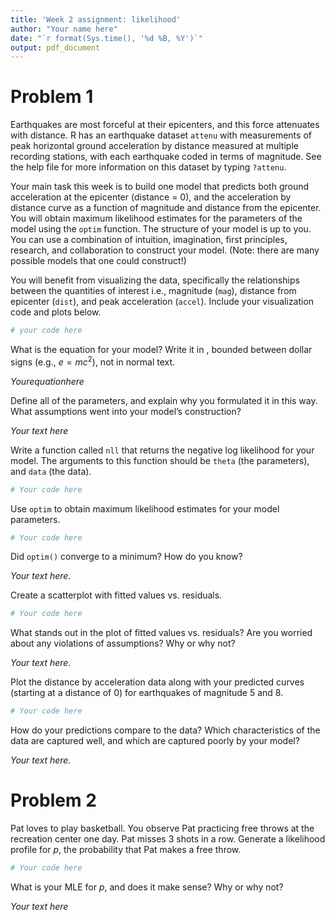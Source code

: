 ```yaml
---
title: 'Week 2 assignment: likelihood'
author: "Your name here"
date: "`r format(Sys.time(), '%d %B, %Y')`"
output: pdf_document
---
```


# Problem 1

Earthquakes are most forceful at their epicenters, and this force attenuates with distance. 
R has an earthquake dataset `attenu` with measurements of peak horizontal ground acceleration by distance measured at multiple recording stations, with each earthquake coded in terms of magnitude. 
See the help file for more information on this dataset by typing `?attenu`.

Your main task this week is to build one model that predicts both ground acceleration at the epicenter (distance = 0), and the acceleration by distance curve as a function of magnitude and distance from the epicenter. 
You will obtain maximum likelihood estimates for the parameters of the model using the `optim` function. 
The structure of your model is up to you. 
You can use a combination of intuition, imagination, first principles, research, and collaboration to construct your model. 
(Note: there are many possible models that one could construct!)

You will benefit from visualizing the data, specifically the relationships between the quantities of interest i.e., magnitude (`mag`), distance from epicenter (`dist`), and peak acceleration (`accel`).
Include your visualization code and plots below.

```r
# your code here
```

What is the equation for your model? 
Write it in \LaTeX, bounded between dollar signs (e.g., $e = mc^2$), not in normal text. 

$Your equation here$

Define all of the parameters, and explain why you formulated it in this way. 
What assumptions went into your model's construction? 

*Your text here*

Write a function called `nll` that returns the negative log likelihood for your model. 
The arguments to this function should be `theta` (the parameters), and `data` (the data).

```r
# Your code here
```

Use `optim` to obtain maximum likelihood estimates for your model parameters.

```r
# Your code here
```

Did `optim()` converge to a minimum? How do you know? 

*Your text here.*

Create a scatterplot with fitted values vs. residuals.

```r
# Your code here
```

What stands out in the plot of fitted values vs. residuals? 
Are you worried about any violations of assumptions? 
Why or why not? 

*Your text here.*

Plot the distance by acceleration data along with your predicted curves (starting at a distance of 0) for earthquakes of magnitude 5 and 8. 

```r
# Your code here
```

How do your predictions compare to the data? 
Which characteristics of the data are captured well, and which are captured poorly by your model?

*Your text here.*

# Problem 2

Pat loves to play basketball. 
You observe Pat practicing free throws at the recreation center one day. 
Pat misses 3 shots in a row. 
Generate a likelihood profile for $p$, the probability that Pat makes a free throw.

```r
# Your code here
```

What is your MLE for $p$, and does it make sense? Why or why not?

*Your text here*
